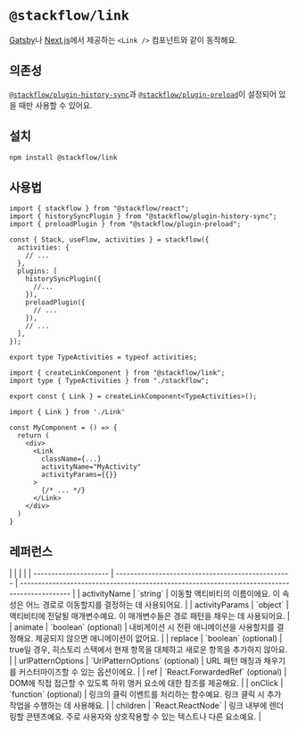 
# `@stackflow/link`

[Gatsby](https://www.gatsbyjs.com/docs/reference/built-in-components/gatsby-link/)나 [Next.js](https://nextjs.org/docs/app/api-reference/components/link)에서 제공하는 `<Link />` 컴포넌트와 같이 동작해요.

## 의존성

[`@stackflow/plugin-history-sync`](/api-references/plugins/plugin-history-sync)과 [`@stackflow/plugin-preload`](/api-references/plugins/plugin-preload)이 설정되어 있을 때만 사용할 수 있어요.

## 설치

```bash npm2bun copy
npm install @stackflow/link
```

## 사용법

```tsx showLineNumbers filename="stackflow.ts" copy
import { stackflow } from "@stackflow/react";
import { historySyncPlugin } from "@stackflow/plugin-history-sync";
import { preloadPlugin } from "@stackflow/plugin-preload";

const { Stack, useFlow, activities } = stackflow({
  activities: {
    // ...
  },
  plugins: [
    historySyncPlugin({
      //...
    }),
    preloadPlugin({
      // ...
    }),
    // ...
  ],
});

export type TypeActivities = typeof activities;
```

```tsx showLineNumbers filename="Link.tsx" copy
import { createLinkComponent } from "@stackflow/link";
import type { TypeActivities } from "./stackflow";

export const { Link } = createLinkComponent<TypeActivities>();
```

```tsx showLineNumbers filename="MyComponent.tsx" copy
import { Link } from './Link'

const MyComponent = () => {
  return (
    <div>
      <Link
        className={...}
        activityName="MyActivity"
        activityParams={{}}
      >
        {/* ... */}
      </Link>
    </div>
  )
}
```

## 레퍼런스

<APITable>
|                       |                                                   |                                                                                              |
| --------------------- | ------------------------------------------------- | -------------------------------------------------------------------------------------------- |
| activityName          | `string`                                          | 이동할 액티비티의 이름이에요. 이 속성은 어느 경로로 이동할지를 결정하는 데 사용되어요.         |
| activityParams        | `object`                                          | 액티비티에 전달될 매개변수예요. 이 매개변수들은 경로 패턴을 채우는 데 사용되어요.              |
| animate               | `boolean` (optional)                             | 내비게이션 시 전환 애니메이션을 사용할지를 결정해요. 제공되지 않으면 애니메이션이 없어요.   |
| replace               | `boolean` (optional)                             | true일 경우, 히스토리 스택에서 현재 항목을 대체하고 새로운 항목을 추가하지 않아요.           |
| urlPatternOptions     | `UrlPatternOptions` (optional)                   | URL 패턴 매칭과 채우기를 커스터마이즈할 수 있는 옵션이에요.                                    |
| ref                   | `React.ForwardedRef<HTMLAnchorElement>` (optional) | DOM에 직접 접근할 수 있도록 하위 앵커 요소에 대한 참조를 제공해요.                          |
| onClick               | `function` (optional)                            | 링크의 클릭 이벤트를 처리하는 함수예요. 링크 클릭 시 추가 작업을 수행하는 데 사용해요.       |
| children              | `React.ReactNode`                                | 링크 내부에 렌더링할 콘텐츠예요. 주로 사용자와 상호작용할 수 있는 텍스트나 다른 요소예요.   |
</APITable>